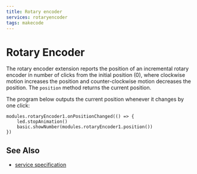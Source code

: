 ```yaml
---
title: Rotary encoder
services: rotaryencoder
tags: makecode
---
```


# Rotary Encoder

The rotary encoder extension reports the position of an incremental
rotary encoder in number of clicks from the initial position (0),
where clockwise motion increases the position and counter-clockwise
motion decreases the position.
The `position` method returns the current position.

The program below outputs the current position whenever it changes by one click:

```blocks
modules.rotaryEncoder1.onPositionChanged(() => {
    led.stopAnimation()
    basic.showNumber(modules.rotaryEncoder1.position())
})
```

## See Also

-   [service specification](/services/rotaryencoder/)
